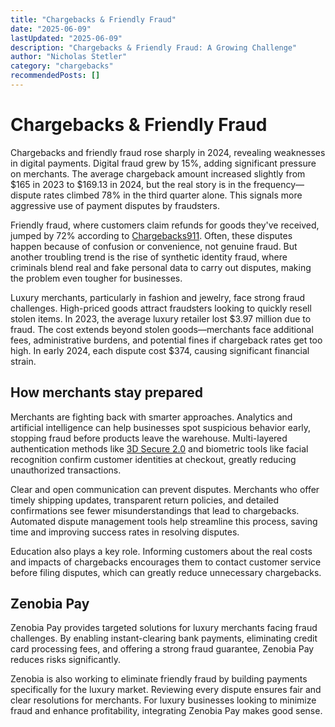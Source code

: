 ```yaml
---
title: "Chargebacks & Friendly Fraud"
date: "2025-06-09"
lastUpdated: "2025-06-09"
description: "Chargebacks & Friendly Fraud: A Growing Challenge"
author: "Nicholas Stetler"
category: "chargebacks"
recommendedPosts: []
---
```


# Chargebacks & Friendly Fraud

Chargebacks and friendly fraud rose sharply in 2024, revealing weaknesses in digital payments. Digital fraud grew by 15%, adding significant pressure on merchants. The average chargeback amount increased slightly from $165 in 2023 to $169.13 in 2024, but the real story is in the frequency—dispute rates climbed 78% in the third quarter alone. This signals more aggressive use of payment disputes by fraudsters.

Friendly fraud, where customers claim refunds for goods they've received, jumped by 72% according to [Chargebacks911](https://chargebacks911.com/). Often, these disputes happen because of confusion or convenience, not genuine fraud. But another troubling trend is the rise of synthetic identity fraud, where criminals blend real and fake personal data to carry out disputes, making the problem even tougher for businesses.

Luxury merchants, particularly in fashion and jewelry, face strong fraud challenges. High-priced goods attract fraudsters looking to quickly resell stolen items. In 2023, the average luxury retailer lost $3.97 million due to fraud. The cost extends beyond stolen goods—merchants face additional fees, administrative burdens, and potential fines if chargeback rates get too high. In early 2024, each dispute cost $374, causing significant financial strain.

## How merchants stay prepared

Merchants are fighting back with smarter approaches. Analytics and artificial intelligence can help businesses spot suspicious behavior early, stopping fraud before products leave the warehouse. Multi-layered authentication methods like [3D Secure 2.0](https://3dsecure2.com/) and biometric tools like facial recognition confirm customer identities at checkout, greatly reducing unauthorized transactions.

Clear and open communication can prevent disputes. Merchants who offer timely shipping updates, transparent return policies, and detailed confirmations see fewer misunderstandings that lead to chargebacks. Automated dispute management tools help streamline this process, saving time and improving success rates in resolving disputes.

Education also plays a key role. Informing customers about the real costs and impacts of chargebacks encourages them to contact customer service before filing disputes, which can greatly reduce unnecessary chargebacks.

## Zenobia Pay

Zenobia Pay provides targeted solutions for luxury merchants facing fraud challenges. By enabling instant-clearing bank payments, eliminating credit card processing fees, and offering a strong fraud guarantee, Zenobia Pay reduces risks significantly.

Zenobia is also working to eliminate friendly fraud by building payments specifically for the luxury market. Reviewing every dispute ensures fair and clear resolutions for merchants. For luxury businesses looking to minimize fraud and enhance profitability, integrating Zenobia Pay makes good sense.
